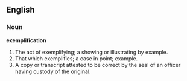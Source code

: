 ==English==

===Noun===

'''exemplification'''

#The act of exemplifying; a showing or illustrating by example.
#That which exemplifies; a case in point; example.
#A copy or transcript attested to be correct by the seal of an officer having custody of the original.